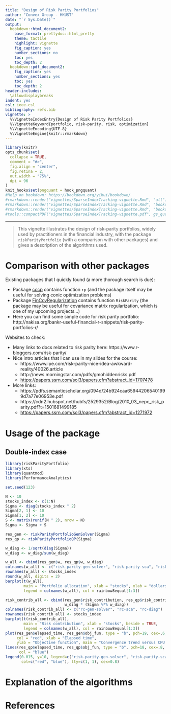 ```yaml
---
title: "Design of Risk Parity Portfolios"
author: "Convex Group - HKUST"
date: "`r Sys.Date()`"
output:
  bookdown::html_document2:
    base_format: prettydoc::html_pretty
    theme: tactile
    highlight: vignette
    fig_caption: yes
    number_sections: no
    toc: yes
    toc_depth: 2
  bookdown::pdf_document2:
    fig_caption: yes
    number_sections: yes
    toc: yes
    toc_depth: 2
header-includes:
  \allowdisplaybreaks
indent: yes
csl: ieee.csl
bibliography: refs.bib
vignette: >
  %\VignetteIndexEntry{Design of Risk Parity Portfolios}
  %\VignetteKeyword{portfolio, risk-parity, risk, optimization}
  %\VignetteEncoding{UTF-8}
  %\VignetteEngine{knitr::rmarkdown}
---
```


```r
library(knitr)
opts_chunk$set(
  collapse = TRUE,
  comment = "#>",
  fig.align = "center",
  fig.retina = 2,
  out.width = "75%",
  dpi = 96
)
knit_hooks$set(pngquant = hook_pngquant)
#Help on bookdown: https://bookdown.org/yihui/bookdown/
#rmarkdown::render("vignettes/SparseIndexTracking-vignette.Rmd", "all")
#rmarkdown::render("vignettes/SparseIndexTracking-vignette.Rmd", "bookdown::html_document2")
#rmarkdown::render("vignettes/SparseIndexTracking-vignette.Rmd", "bookdown::pdf_document2")
#tools::compactPDF("vignettes/SparseIndexTracking-vignette.pdf", gs_quality = "ebook")
```

-----------
> This vignette illustrates the design of risk-parity portfolios, widely
used by practitioners in the financial industry, with the package
`riskParityPortfolio` (with a comparison with other packages) and gives a
description of the algorithms used.


# Comparison with other packages
Existing packages that I quickly found (a more thorough search is due):

- Package [cccp](https://CRAN.R-project.org/package=cccp) contains function
  `rp` (and the package itself may be useful for solving conic optimization problems)
- Package [FinCovRegularization](https://CRAN.R-project.org/package=FinCovRegularization)
  contains function `RiskParity` (the package may be useful for covariance matrix
  regularization, which is one of my upcoming projects...)
- Here you can find some simple code for risk parity portfolio:
  http://nakisa.org/bankr-useful-financial-r-snippets/risk-parity-portfolios-r/


Websites to check:

- Many links to docs related to risk parity here: https://www.r-bloggers.com/risk-parity/
- Nice intro articles that I can use in my slides for the course:
    + https://www.ipe.com/risk-parity-nice-idea-awkward-reality/40026.article
    + http://news.morningstar.com/pdfs/gmohiddenrisks.pdf
    + [https://papers.ssrn.com/sol3/papers.cfm?abstract_id=1707478](https://poseidon01.ssrn.com/delivery.php?ID=627112031031103007064105094120011126017039000080068005126025111090071066081066070105028099044055108047124122088001010030007073027083008052040016105021001064069010102067081035117114090021065029088023126004127071004099065117107106112098070107115124110106&EXT=pdf)
- More links:
    + https://pdfs.semanticscholar.org/094d/24b924caa659442065401999d7a77e06953e.pdf
    + https://cdn2.hubspot.net/hubfs/2529352/Blog/2010_03_nepc_risk_parity.pdf?t=1501681499185
    + [https://papers.ssrn.com/sol3/papers.cfm?abstract_id=1271972](https://poseidon01.ssrn.com/delivery.php?ID=674066092020082067126002014081023101038046007020059034127067087110126097099074024028056033058006042055014026025104115125094096053082054001060113114077012099097084088041055020094031067088066022127012071031066030120074011017069123085091021101101072024&EXT=pdf)


# Usage of the package

## Double-index case
```r
library(riskParityPortfolio)
library(xts)
library(quantmod)
library(PerformanceAnalytics)

set.seed(123)

N <- 10
stocks_index <- c(1:N)
Sigma <- diag(stocks_index ^ 2)
Sigma[2, 1] <- 10
Sigma[1, 2] <- 10
S <- matrix(runif(N ^ 2), nrow = N)
Sigma <- Sigma + S

res_gen <- riskParityPortfolioGenSolver(Sigma)
res_qp <- riskParityPortfolioQP(Sigma)

w_diag <- 1/sqrt(diag(Sigma))
w_diag <- w_diag/sum(w_diag)

w_all <- cbind(res_gen$w, res_qp$w, w_diag)
colnames(w_all) <- c("risk-parity-gen-solver", "risk-parity-sca", "risk-parity-diag")
rownames(w_all) <- stocks_index
round(w_all, digits = 2)
barplot(t(w_all),
        main = "Portfolio allocation", xlab = "stocks", ylab = "dollars", beside = TRUE,
        legend = colnames(w_all), col = rainbow8equal[1:3])

risk_contrib_all <- cbind(res_gen$risk_contribution, res_qp$risk_contribution,
                          w_diag * (Sigma %*% w_diag))
colnames(risk_contrib_all) <- c("rc-gen-solver", "rc-sca", "rc-diag")
rownames(risk_contrib_all) <- stocks_index
barplot(t(risk_contrib_all),
        main = "Risk contribution", xlab = "stocks", beside = TRUE,
        legend = colnames(w_all), col = rainbow8equal[1:3])
plot(res_gen$elapsed_time, res_gen$obj_fun, type = "b", pch=19, cex=.6,
     col = "red", xlab = "Elapsed time",
     ylab = "Objective function", main = "Convergence trend versus CPU time")
lines(res_qp$elapsed_time, res_qp$obj_fun, type = "b", pch=18, cex=.8,
      col = "blue")
legend(0.015, y=10, legend=c("risk-parity-gen-solver", "risk-parity-sca"),
       col=c("red", "blue"), lty=c(1, 1), cex=0.8)
```


# Explanation of the algorithms



# References {-}
\setlength{\parindent}{-0.2in}
\setlength{\leftskip}{0.2in}
\setlength{\parskip}{8pt}
\noindent
